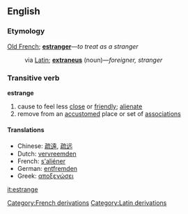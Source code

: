 ==English==
===Etymology===
[[Old French]]; '''[[estranger]]'''&mdash;''to treat as a stranger''
:via [[Latin]]; '''[[extraneus]]''' (noun)&mdash;''foreigner, stranger''

===Transitive verb===
'''estrange'''

# cause to feel less [[close]] or [[friendly]]; [[alienate]]
# remove from an [[accustom]]ed place or set of [[association]]s

====Translations====
*Chinese: [[疏遠]], [[疏远]]
*Dutch: [[vervreemden]]
*French: [[s'aliéner]]
*German: [[entfremden]]
*Greek: [[αποξενώσει]]

[[Category:French derivations]]
[[Category:Latin derivations]]

[[it:estrange]]